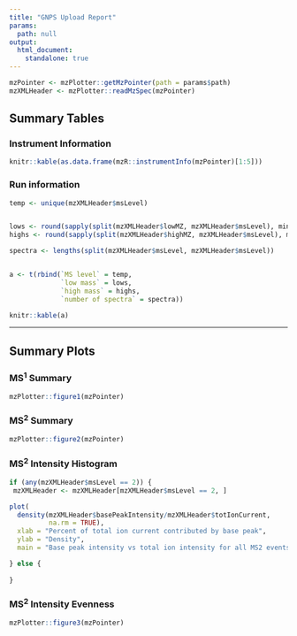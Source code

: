 ```yaml
---
title: "GNPS Upload Report"
params:
  path: null
output:
  html_document: 
    standalone: true
---
```



```r
mzPointer <- mzPlotter::getMzPointer(path = params$path)
mzXMLHeader <- mzPlotter::readMzSpec(mzPointer)
```


## Summary Tables{.tabset .tabset-fade .tabset-pills}

### Instrument Information
```r
knitr::kable(as.data.frame(mzR::instrumentInfo(mzPointer)[1:5]))
```

### Run information
```r
temp <- unique(mzXMLHeader$msLevel)


lows <- round(sapply(split(mzXMLHeader$lowMZ, mzXMLHeader$msLevel), min), 1)
highs <- round(sapply(split(mzXMLHeader$highMZ, mzXMLHeader$msLevel), max), 1)

spectra <- lengths(split(mzXMLHeader$msLevel, mzXMLHeader$msLevel))


a <- t(rbind(`MS level` = temp,
             `low mass` = lows,
             `high mass` = highs,
             `number of spectra` = spectra))

knitr::kable(a)
```


___


## Summary Plots {.tabset .tabset-fade .tabset-pills}

### MS^1^ Summary

```r
mzPlotter::figure1(mzPointer)
```

### MS^2^ Summary
```r
mzPlotter::figure2(mzPointer)
```


### MS^2^ Intensity Histogram
```r

if (any(mzXMLHeader$msLevel == 2)) {
 mzXMLHeader <- mzXMLHeader[mzXMLHeader$msLevel == 2, ]

plot(
  density(mzXMLHeader$basePeakIntensity/mzXMLHeader$totIonCurrent, 
          na.rm = TRUE),
  xlab = "Percent of total ion current contributed by base peak",
  ylab = "Density",
  main = "Base peak intensity vs total ion intensity for all MS2 events" )

} else {
  
}
```

### MS^2^ Intensity Evenness
```r
mzPlotter::figure3(mzPointer)
```
